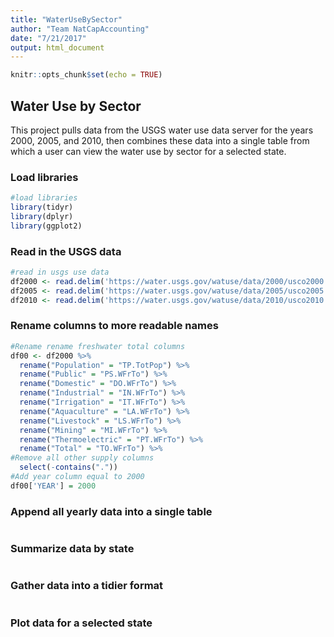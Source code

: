 ```yaml
---
title: "WaterUseBySector"
author: "Team NatCapAccounting"
date: "7/21/2017"
output: html_document
---
```


```r
knitr::opts_chunk$set(echo = TRUE)
```

## Water Use by Sector
This project pulls data from the USGS water use data server for the years 2000, 2005, and 2010, then combines these data into a single table from which a user can view the water use by sector for a selected state. 

### Load libraries
```r
#load libraries
library(tidyr)
library(dplyr)
library(ggplot2)
```

### Read in the USGS data
```r
#read in usgs use data
df2000 <- read.delim('https://water.usgs.gov/watuse/data/2000/usco2000.txt')
df2005 <- read.delim('https://water.usgs.gov/watuse/data/2005/usco2005.txt')
df2010 <- read.delim('https://water.usgs.gov/watuse/data/2010/usco2010.txt')
```

### Rename columns to more readable names 
```r
#Rename rename freshwater total columns
df00 <- df2000 %>%
  rename("Population" = "TP.TotPop") %>%
  rename("Public" = "PS.WFrTo") %>%
  rename("Domestic" = "DO.WFrTo") %>%
  rename("Industrial" = "IN.WFrTo") %>%
  rename("Irrigation" = "IT.WFrTo") %>%
  rename("Aquaculture" = "LA.WFrTo") %>%
  rename("Livestock" = "LS.WFrTo") %>%
  rename("Mining" = "MI.WFrTo") %>%
  rename("Thermoelectric" = "PT.WFrTo") %>%
  rename("Total" = "TO.WFrTo") %>%
#Remove all other supply columns
  select(-contains("."))
#Add year column equal to 2000
df00['YEAR'] = 2000
```


### Append all yearly data into a single table
```r

```

### Summarize data by state
```r

```

### Gather data into a tidier format
```r

```

### Plot data for a selected state
```r

```

